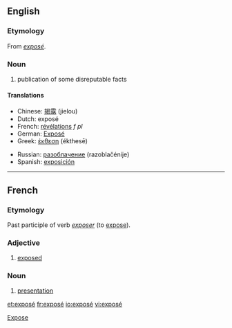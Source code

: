 {{see|expose}}

==English==
===Etymology===
From {{F.}} ''[[#French|exposé]]''.
===Noun===
{{wikipedia}}
{{en-noun}}

#publication of some disreputable facts

====Translations====
{{top}}
*Chinese: [[揭露]] (jielou)
*Dutch: exposé
*French: [[révélations]] ''f'' ''pl''
*German: [[Exposé]]
*Greek: [[έκθεση]] (ékthesē)
{{mid}}
*Russian: [[разоблачение]] (razoblačénije) {{n}}
*Spanish: [[exposición]]
{{bottom}}

----

==French==
===Etymology===
Past participle of verb ''[[exposer]]'' (to [[expose]]).

===Adjective===
{{fr-adj}}
#[[exposed]]

===Noun===
{{fr-noun-reg|m}}
#[[presentation]]

[[Category:English words spelled with diacritics or ligatures|Expose]]

[[et:exposé]]
[[fr:exposé]]
[[io:exposé]]
[[vi:exposé]]